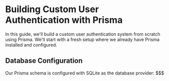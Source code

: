 # Building Custom User Authentication with Prisma

In this guide, we'll build a custom user authentication system from scratch using Prisma. We'll start with a fresh setup where we already have Prisma installed and configured.

## Database Configuration

Our Prisma schema is configured with SQLite as the database provider:
$$$